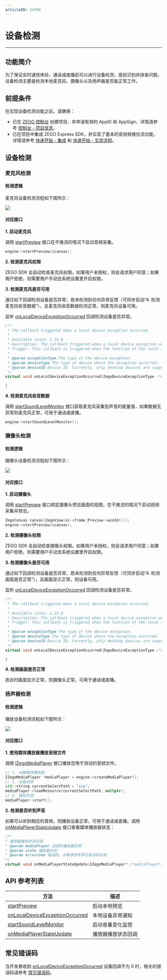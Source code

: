 ```yaml
---
articleID: 14766
---
```

# 设备检测

---

## 功能简介

为了保证实时通信体验，通话或直播前可以进行设备检测，提前识别并排查问题。设备检测主要是检测本地麦克风、摄像头以及扬声器是否能正常工作。


## 前提条件

在实现设备检测功能之前，请确保：

- 已在 [ZEGO 控制台](https://console.zego.im) 创建项目，并申请有效的 AppID 和 AppSign，详情请参考 [控制台 - 项目信息](/console/project-info)。
- 已在项目中集成 ZEGO Express SDK，并实现了基本的音视频推拉流功能，详情请参考 [快速开始 - 集成](!Integration/SDK_Integration) 和 [快速开始 - 实现流程](!Integration/Solution_Implementation)。



## 设备检测

### 麦克风检测

#### 检测逻辑

麦克风设备检测流程如下图所示：

<Frame width="512" height="auto" caption=""><img src="https://doc-media.zego.im/sdk-doc/Pics/Common/ZegoExpressEngine/Microphone_detection.png" /></Frame>


#### 对应接口

**1. 启动麦克风**

调用 [startPreview](https://doc-zh.zego.im/article/api?doc=Express_Video_SDK_API~CPP_macos~class~zego-express-i-zego-express-engine&jumpType=route#start-preview) 接口在不推流的情况下启动音频采集。

```cpp
engine->startPreview(&canvas);
```

**2. 检测麦克风权限**

ZEGO SDK 会自动检查麦克风权限。如果用户未授权，则会请求用户同意；如果用户拒绝，则需要用户手动去系统设置里开启权限。



**3. 检测麦克风是否可用**


通过如下回调检测设备是否异常，若未检测到任何异常反馈（可同步启动“4. 检测麦克风收音数据”），且麦克风收音数据检测正常，则麦克风设备可用。

监听 [onLocalDeviceExceptionOccurred](@onLocalDeviceExceptionOccurred) 回调检测设备是否异常。


```cpp
/**
 * The callback triggered when a local device exception occurred.
 *
 * Available since: 2.15.0
 * Description: The callback triggered when a local device exception occurs.
 * Trigger: This callback is triggered when the function of the local audio or video device is abnormal.
 *
 * @param exceptionType The type of the device exception.
 * @param deviceType The type of device where the exception occurred.
 * @param deviceID Device ID. Currently, only desktop devices are supported to distinguish different devices; for mobile devices, this parameter will return an empty string.
 */
virtual void onLocalDeviceExceptionOccurred(ZegoDeviceExceptionType /*exceptionType*/, ZegoDeviceType /*deviceType*/, const std::string& /*deviceID*/) {

}
```

**4. 检测麦克风收音数据**

调用 [startSoundLevelMonitor](https://doc-zh.zego.im/article/api?doc=Express_Video_SDK_API~CPP_macos~class~zego-express-i-zego-express-engine&jumpType=route#start-sound-level-monitor) 接口获取麦克风采集到声音的能量值，如果数据无异常则麦克风正常，可用于通话或直播。

```cpp
engine->startSoundLevelMonitor();
```


### 摄像头检测

#### 检测逻辑

摄像头设备检测流程如下图所示：

<Frame width="512" height="auto" caption=""><img src="https://doc-media.zego.im/sdk-doc/Pics/Common/ZegoExpressEngine/Camera_detection.png" /></Frame>


#### 对应接口

**1. 启动摄像头**

调用 [startPreview](https://doc-zh.zego.im/article/api?doc=Express_Video_SDK_API~CPP_macos~class~zego-express-i-zego-express-engine&jumpType=route#start-preview) 接口绑定摄像头预览画面的视图，在不推流的情况下启动视频采集并预览。

```cpp
ZegoCanvas canvas(ZegoView(ui->frame_Preview->winId()));
engine->startPreview(&canvas);
```

**2. 检测摄像头权限**

ZEGO SDK 会自动检查摄像头权限。如果用户未授权，则会请求用户同意；如果用户拒绝，则需要用户手动去系统设置里开启权限。



**3. 检测摄像头是否可用**


通过如下回调检测设备是否异常，若未检测到任何异常反馈（可同步启动“4. 检测画面是否正常”），且画面显示正常，则设备可用。

监听 [onLocalDeviceExceptionOccurred](@onLocalDeviceExceptionOccurred) 回调检测设备是否异常。


```cpp
/**
 * The callback triggered when a local device exception occurred.
 *
 * Available since: 2.15.0
 * Description: The callback triggered when a local device exception occurs.
 * Trigger: This callback is triggered when the function of the local audio or video device is abnormal.
 *
 * @param exceptionType The type of the device exception.
 * @param deviceType The type of device where the exception occurred.
 * @param deviceID Device ID. Currently, only desktop devices are supported to distinguish different devices; for mobile devices, this parameter will return an empty string.
 */
virtual void onLocalDeviceExceptionOccurred(ZegoDeviceExceptionType /*exceptionType*/, ZegoDeviceType /*deviceType*/, const std::string& /*deviceID*/) {

}
```

**4. 检测画面是否正常**

若此时画面显示正常，则摄像头正常，可用于通话或直播。


### 扬声器检测

#### 检测逻辑

播放设备检测流程如下图所示：

<Frame width="512" height="auto" caption=""><img src="https://doc-media.zego.im/sdk-doc/Pics/Common/ZegoExpressEngine/Playback_device_detection.png" /></Frame>


#### 对应接口

**1. 使用媒体播放器播放音频文件**

调用 [IZegoMediaPlayer](https://doc-zh.zego.im/article/api?doc=Express_Video_SDK_API~CPP_macos~class~zego-express-i-zego-media-player&jumpType=route#public-func-lists) 接口播放您用于测试的音频文件。

```cpp
// 1. 创建媒体播放器
IZegoMediaPlayer *mediaPlayer = engine->createMediaPlayer();
// 2. 加载资源
std::string currentSelectPath = "xxx";
mediaPlayer->loadResource(currentSelectPath, nullptr);
// 3. 播放资源
mediaPlayer->start();
```

**2. 检测是否听到声音**

如果可以听到相应的音频，则播放设备正常，可用于通话或直播。调用 [onMediaPlayerStateUpdate](https://doc-zh.zego.im/article/api?doc=Express_Video_SDK_API~CPP_macos~class~zego-express-i-zego-media-player-event-handler&jumpType=route#on-media-player-state-update) 接口查看媒体播放器状态：

```cpp
/**
* 播放器播放状态回调
* @param mediaPlayer 回调的播放器实例
* @param state 播放器状态
* @param errorCode 错误码，详情请参考常见错误码文档
*/
virtual void onMediaPlayerStateUpdate(IZegoMediaPlayer* /*mediaPlayer*/, ZegoMediaPlayerState /*state*/, int /*errorCode*/) { }
```


## API 参考列表

| 方法 | 描述 |
|----|----|
|[startPreview](https://doc-zh.zego.im/article/api?doc=Express_Video_SDK_API~CPP_macos~class~zego-express-i-zego-express-engine&jumpType=route#start-preview)|启动本地预览|
|[onLocalDeviceExceptionOccurred](@onLocalDeviceExceptionOccurred)|本地设备异常通知|
|[startSoundLevelMonitor](https://doc-zh.zego.im/article/api?doc=Express_Video_SDK_API~CPP_macos~class~zego-express-i-zego-express-engine&jumpType=route#start-sound-level-monitor)|启动音量变化监控|
|[onMediaPlayerStateUpdate](https://doc-zh.zego.im/article/api?doc=Express_Video_SDK_API~CPP_macos~class~zego-express-i-zego-media-player-event-handler&jumpType=route#on-media-player-state-update)|播放器播放状态回调|



## 常见错误码

当开发者收到 [onLocalDeviceExceptionOccurred](@onLocalDeviceExceptionOccurred) 设备回调不为 0 时，相关的错误码请参考 [常见错误码](https://doc-zh.zego.im/article/5638#7)。
